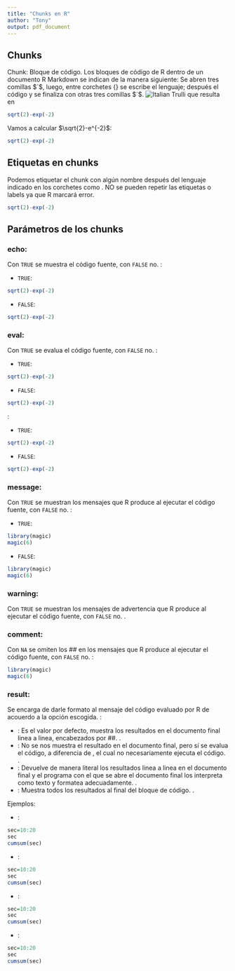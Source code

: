 ```yaml
---
title: "Chunks en R"
author: "Tony"
output: pdf_document
---
```


## Chunks

Chunk: Bloque de código.
\newline
Los bloques de código de R dentro de un documento R Markdown se indican de la manera siguiente: Se abren tres comillas $`$, luego, entre corchetes $\{\}$ se escribe el lenguaje; después el código y se finaliza con otras tres comillas $`$.
<img src="pic_trulli.jpg" alt="Italian Trulli">
que resulta en

```r
sqrt(2)-exp(-2)
```
Vamos a calcular $\sqrt{2}-e^{-2}$:
```r
sqrt(2)-exp(-2)
```
## Etiquetas en chunks
Podemos etiquetar el chunk con algún nombre después del lenguaje indicado en los corchetes como \textbf{\{r MiPrimerChunk\}}. NO se pueden repetir las etiquetas o labels ya que R marcará error.
```r
sqrt(2)-exp(-2)
```

## Parámetros de los chunks

### echo:
Con `TRUE` se muestra el código fuente, con `FALSE` no. \textbf{\{r MiPrimerChunk, echo=TRUE\}}:

- `TRUE`:
```r
sqrt(2)-exp(-2)
```
- `FALSE`:
```r
sqrt(2)-exp(-2)
```

### eval:
Con `TRUE` se evalua el código fuente, con `FALSE` no. \textbf{\{r MiPrimerChunk, echo=TRUE, eval=TRUE\}}:

- `TRUE`:
```r
sqrt(2)-exp(-2)
```
- `FALSE`:
```r
sqrt(2)-exp(-2)
```
\textbf{\{r MiPrimerChunk, eval=TRUE\}}:

- `TRUE`:
```r
sqrt(2)-exp(-2)
```
- `FALSE`:
```r
sqrt(2)-exp(-2)
```

### message:
Con `TRUE` se muestran los mensajes que R produce al ejecutar el código fuente, con `FALSE` no. \textbf{\{r MiPrimerChunk, message=TRUE\}}:

- `TRUE`:
```r
library(magic)
magic(6)
```
- `FALSE`:
```r
library(magic)
magic(6)
```

### warning:
Con `TRUE` se muestran los mensajes de advertencia que R produce al ejecutar el código fuente, con `FALSE` no. \textbf{\{r MiPrimerChunk, warning=TRUE\}}.

### comment:
Con `NA` se omiten los $\#\#$ en los mensajes que R produce al ejecutar el código fuente, con `FALSE` no. \textbf{\{r MiPrimerChunk, comment=NA\}}:

```r
library(magic)
magic(6)
```

### result:
Se encarga de darle formato al mensaje del código evaluado por R de acouerdo a la opción escogida. \textbf{\{r MiPrimerChunk, echo=TRUE, results='option'\}}:

- \textbf{markup}: Es el valor por defecto, muestra los resultados en el documento final linea a linea, encabezados por $\#\#$. \textbf{\{r MiPrimerChunk, echo=TRUE, results='markup'\}}.
- \textbf{hide}: No se nos muestra el resultado en el documento final, pero sí se evalua el código, a diferencia de \textbf{eval}, el cual no necesariamente ejecuta el código. \textbf{\{r MiPrimerChunk, echo=TRUE, results='hide'\}}.
- \textbf{asis}: Devuelve de manera literal los resultados linea a linea en el documento final y el programa con el que se abre el documento final los interpreta como texto y formatea adecuadamente. \textbf{\{r MiPrimerChunk, echo=TRUE, results='asis'\}}.
- \textbf{hold}: Muestra todos los resultados al final del bloque de código. \textbf{\{r MiPrimerChunk, echo=TRUE, results='hold'\}}.

Ejemplos:

- \textbf{markup}:
```r
sec=10:20
sec
cumsum(sec)
```
- \textbf{hide}:
```r
sec=10:20
sec
cumsum(sec)
```
- \textbf{asis}:
```r
sec=10:20
sec
cumsum(sec)
```

- \textbf{'hold'}:
```r
sec=10:20
sec
cumsum(sec)
```